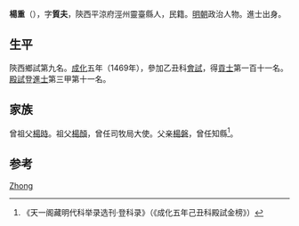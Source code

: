 {{Otheruses|other=名为杨质夫的其他人物|杨质夫}}

'''楊重'''（{{bd|1441年||？}}），字'''質夫'''，陝西平涼府涇州靈臺縣人，民籍。[[明朝|明朝]]政治人物。進士出身。

== 生平 ==
陝西鄉試第九名。[[成化|成化]]五年（1469年），參加乙丑科[[會試|會試]]，得[[貢士|貢士]]第一百十一名。[[殿試|殿試]]登[[進士|進士]]第三甲第十一名。

== 家族 ==
曾祖父[[楊時|楊時]]。祖父[[楊顏|楊顏]]，曾任司牧局大使。父亲[[楊磐|楊磐]]，曾任知縣<ref>《天一阁藏明代科举录选刊·登科录》（《成化五年己丑科殿試金榜》）</ref>。

==参考==
{{reflist}}

{{成化五年己丑科殿試金榜}}

{{Authority control}}

{{DEFAULTSORT:}}
[[Category:杨姓|Zhong]]


{{明朝人物小作品}}